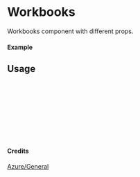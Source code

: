 
<Meta of={Workbooks} title="Azure/General/Workbooks" />

# Workbooks

Workbooks component with different props.

#### Example

<Canvas of={Workbooks.Primary} />

## Usage

```ts
import { Workbooks } from "yadl-ui";

const Example = () => {
  return (
      <Workbooks />
  );
};

export default Example;
```

#### Credits
[Azure/General](https://learn.microsoft.com/en-us/azure/architecture/icons/)
